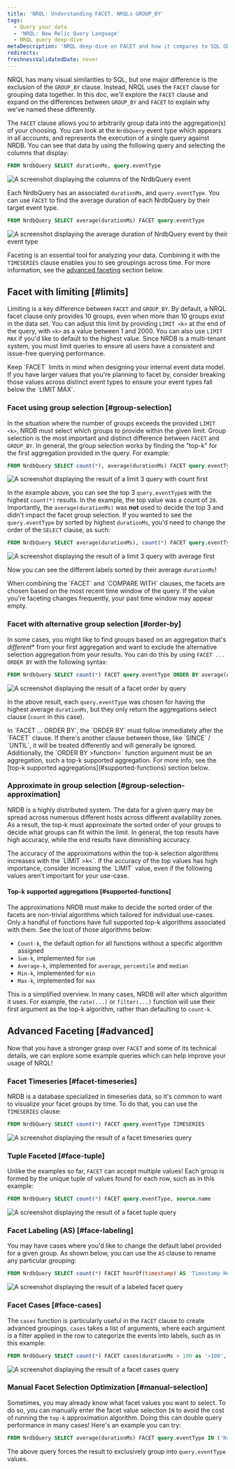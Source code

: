 ```yaml
---
title: 'NRQL: Understanding FACET, NRQLs GROUP_BY'
tags:
  - Query your data
  - 'NRQL: New Relic Query Language'
  - NRQL query deep-dive
metaDescription: 'NRQL deep-dive on FACET and how it compares to SQL GROUP_BY'
redirects:
freshnessValidatedDate: never
---
```












NRQL has many visual similarities to SQL, but one major difference is the exclusion of the `GROUP_BY` clause. Instead, NRQL uses the `FACET` clause for grouping data together. In this doc, we'll explore the `FACET` clause and expand on the differences between `GROUP_BY` and `FACET` to explain why we've named these differently.

The `FACET` clause allows you to arbitrarily group data into the aggregation(s) of your choosing. You can look at the `NrdbQuery` event type which appears in all accounts, and represents the execution of a single query against NRDB. You can see that data by using the following query and selecting the columns that display:
```sql
FROM NrdbQuery SELECT durationMs, query.eventType
```
<img
  title="NrdbQuery Columns"
  alt="A screenshot displaying the columns of the NrdbQuery event"
  src={queriesBasicColumns}
/>

Each NrdbQuery has an associated `durationMs`, and `query.eventType`. You can use `FACET` to find the average duration of each NrdbQuery by their target event type.
```sql
FROM NrdbQuery SELECT average(durationMs) FACET query.eventType
```
<img
  title="NrdbQuery Facet Average"
  alt="A screenshot displaying the average duration of NrdbQuery event by their event type"
  src={queriesBasicFacet}
/>

Faceting is an essential tool for analyzing your data. Combining it with the `TIMESERIES` clause enables you to see groupings across time. For more information, see the [advanced faceting](#advanced) section below.

## Facet with limiting [#limits]

Limiting is a key difference between `FACET` and `GROUP_BY`. By default, a NRQL facet clause only provides 10 groups, even when more than 10 groups exist in the data set. You can adjust this limit by providing `LIMIT <k>` at the end of the query, with `<k>` as a value between 1 and 2000. You can also use `LIMIT MAX` if you'd like to default to the highest value. Since NRDB is a multi-tenant system, you must limit queries to ensure all users have a consistent and issue-free querying performance.

<Callout variant="tip">
  Keep `FACET` limits in mind when designing your internal event data model. If you have larger values that you're planning to facet by, consider breaking those values across distinct event types to ensure your event types fall below the `LIMIT MAX`.
</Callout>

### Facet using group selection [#group-selection]

In the situation where the number of groups exceeds the provided `LIMIT <k>`, NRDB must select which groups to provide within the given limit. Group selection is the most important and distinct difference between `FACET` and `GROUP_BY`. In general, the group selection works by finding the "top-k" for the first aggregation provided in the query. For example:

```sql
FROM NrdbQuery SELECT count(*), average(durationMs) FACET query.eventType LIMIT 3
```
<img
  title="NrdbQuery Facet Limit 3"
  alt="A screenshot displaying the result of a limit 3 query with count first"
  src={queriesTopKLimit3}
/>

In the example above, you can see the top 3 `query.eventType`s with the highest `count(*)` results. In the example, the top value was a count of `20`. Importantly, the `average(durationMs)` was **not** used to decide the top 3 and didn't impact the facet group selection. If you wanted to see the `query.eventType` by sorted by highest `durationMs`, you'd need to change the order of the `SELECT` clause, as such:

```sql
FROM NrdbQuery SELECT average(durationMs), count(*) FACET query.eventType LIMIT 3
```
<img
  title="NrdbQuery Facet Limit 3 Average First"
  alt="A screenshot displaying the result of a limit 3 query with average first"
  src={queriesTopKLimit3Alternative}
/>

Now you can see the different labels sorted by their average `durationMs`!

<Callout variant="important">
  When combining the `FACET` and `COMPARE WITH` clauses, the facets are chosen based on the most recent time window of the query. If the value you're faceting changes frequently, your past time window may appear empty.
</Callout>

### Facet with alternative group selection [#order-by]

In some cases, you might like to find groups based on an aggregation that's *different** from your first aggregation and want to exclude the alternative selection aggregation from your results. You can do this by using `FACET ... ORDER BY` with the following syntax:

```sql
FROM NrdbQuery SELECT count(*) FACET query.eventType ORDER BY average(durationMs) LIMIT 3
```
<img
  title="NrdbQuery Facet Order By"
  alt="A screenshot displaying the result of a facet order by query"
  src={queriesOrderBy}
/>

In the above result, each `query.eventType` was chosen for having the highest average `durationMs`, but they only return the aggregations select clause (`count` in this case).

<Callout variant="caution">
  In `FACET ... ORDER BY`, the `ORDER BY` must follow immediately after the `FACET` clause. If there's another clause between those, like `SINCE` / `UNTIL`, it will be treated differently and will generally be ignored. Additionally, the `ORDER BY &gt;function&lt;` function argument must be an aggregation, such a top-k supported aggregation. For more info, see the [top-k supported aggregations](#supported-functions) section below.
</Callout>

### Approximate in group selection [#group-selection-approximation]

NRDB is a highly distributed system. The data for a given query may be spread across numerous different hosts across different availability zones. As a result, the top-k must approximate the sorted order of your groups to decide what groups can fit within the limit. In general, the top resuts have high accuracy, while the end results have diminishing accuracy.

<Callout variant="tip">
  The accuracy of the approximations within the top-k selection algorithms increases with the `LIMIT &gt;k&lt;`. If the accuracy of the top values has high importance, consider increasing the `LIMIT` value, even if the following values aren't important for your use-case.
</Callout>

#### Top-k supported aggregations [#supported-functions]
The approximations NRDB must make to decide the sorted order of the facets are non-trivial algorithms which tailored for individual use-cases. Only a handful of functions have full supported top-k algorithms associated with them. See the lost of those algorithms below:

* `Count-k`, the default option for all functions without a specific algorithm assigned
* `Sum-k`, implemented for `sum`
* `Average-k`, implemented for `average`, `percentile` and `median`
* `Min-k`, implemented for `min`
* `Max-k`, implemented for `max`

This is a simplified overview. In many cases, NRDB will alter which algorithm it uses. For example, the `rate(...)` or `filter(...)` function will use their first argument as the top-k algorithm, rather than defaulting to `count-k`.

## Advanced Faceting [#advanced]
Now that you have a stronger grasp over `FACET` and some of its technical details, we can explore some example queries which can help improve your usage of NRQL!

### Facet Timeseries [#facet-timeseries]
NRDB is a database specialized in timeseries data, so it's common to want to visualize your facet groups by time. To do that, you can use the `TIMESERIES` clause:

```sql
FROM NrdbQuery SELECT count(*) FACET query.eventType TIMESERIES
```
<img
  title="NrdbQuery Facet Timeseries"
  alt="A screenshot displaying the result of a facet timeseries query"
  src={queriesTimeseriesFacet}
/>

### Tuple Faceted [#face-tuple]
Unlike the examples so far, `FACET` can accept multiple values! Each group is formed by the unique tuple of values found for each row, such as in this example:

```sql
FROM NrdbQuery SELECT count(*) FACET query.eventType, source.name
```
<img
  title="NrdbQuery Tuple Faceted"
  alt="A screenshot displaying the result of a facet tuple query"
  src={queriesTupleFacet}
/>


### Facet Labeling (AS) [#face-labeling]
You may have cases where you'd like to change the default label provided for a given group. As shown below, you can use the `AS` clause to rename any particular grouping:
```sql
FROM NrdbQuery SELECT count(*) FACET hourOf(timestamp) AS 'Timestamp Hour'
```
<img
  title="NrdbQuery Facet Labeling"
  alt="A screenshot displaying the result of a labeled facet query"
  src={queriesLabeledFacet}
/>

### Facet Cases [#face-cases]
The `cases` function is particularly useful in the `FACET` clause to create advanced groupings. `cases` takes a list of arguments, where each argument is a filter applied in the row to categorize the events into labels, such as in this example:

```sql
FROM NrdbQuery SELECT count(*) FACET cases(durationMs > 100 as '>100', durationMs > 50 as '>50', durationMs > 0 as '>0')
```
<img
  title="NrdbQuery Facet Cases"
  alt="A screenshot displaying the result of a facet cases query"
  src={queriesFacetCases}
/>

### Manual Facet Selection Optimization [#manual-selection]
Sometimes, you may already know what facet values you want to select. To do so, you can manually enter the facet value selection `IN` to avoid the cost of running the `top-k` approximation algorithm. Doing this can double query performance in many cases! Here's an example you can try:

```sql
FROM NrdbQuery SELECT average(durationMs) FACET query.eventType IN ('NrConsumption', 'Metric')
```
The above query forces the result to exclusively group into `query.eventType` values.
